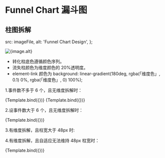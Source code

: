 
# Funnel Chart 漏斗图

## 柱图拆解

  src: imageFile,
  alt: 'Funnel Chart Design',
};

<img src={image.src} alt={image.alt} />

- 转化柱底色遵循颜色序列。
- 流失柱颜色为维度颜色的 20%透明度。
- element-link 颜色为 background: linear-gradient(180deg, rgba(「维度色」, 0.1) 0%, rgba(「维度色」, 0) 100%);

<ArgsTable of={Funnel} />


1.事件数不多于 6 个，且无维度拆解时：

<Canvas>
  <Story
    id="charts-漏斗图-funnel--funnel-with-3-columns"
    name={FunnelWith3Columns.storyName}
    args={FunnelWith3Columns.args}
  >
    {Template.bind({})}
  </Story>
</Canvas>

<Canvas>
  <Story
    id="charts-漏斗图-funnel--funnel-with-6-columns"
    name={FunnelWith6Columns.storyName}
    args={FunnelWith6Columns.args}
  >
    {Template.bind({})}
  </Story>
</Canvas>

2.设事件数大于 6 个，且无维度拆解时：

<Canvas>
  <Story
    id="charts-漏斗图-funnel--funnel-with-7-columns"
    name={FunnelWith7Columns.storyName}
    args={FunnelWith7Columns.args}
  >
    {Template.bind({})}
  </Story>
</Canvas>

3.有维度拆解，且柱宽大于 48px 时:

4.有维度拆解，且自适应无法维持 48px 柱宽时：

<Canvas>
  <Story id="charts-漏斗图-funnel--funnel-with-group" name={FunnelWithGroup.storyName} args={FunnelWithGroup.args}>
    {Template.bind({})}
  </Story>
</Canvas>
